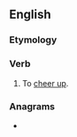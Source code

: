 ==English==

===Etymology===
{{prefix|up|cheer|lang=en}}

===Verb===
{{en-verb}}

# {{label|en|transitive|archaic}} To [[cheer up]].
#: {{rfquotek|Edmund Spenser}}

===Anagrams===
* {{l|en|cheer up}}